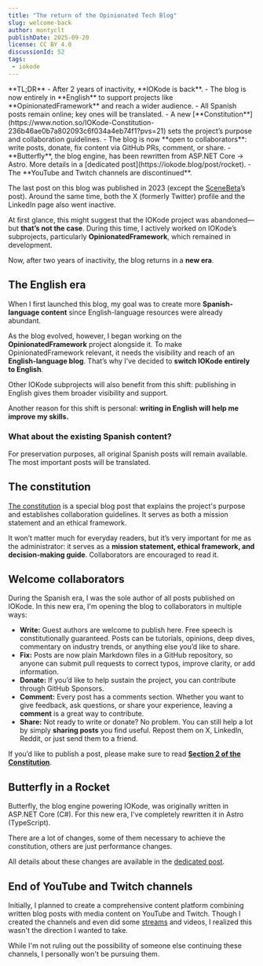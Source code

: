 ```yaml
---
title: "The return of the Opinionated Tech Blog"
slug: welcome-back
author: montyclt
publishDate: 2025-09-20
license: CC BY 4.0
discussionId: 52
tags:
 - iokode
---
```


<Alert severity="info">
    **TL;DR**
    - After 2 years of inactivity, **IOKode is back**.
    - The blog is now entirely in **English** to support projects like **OpinionatedFramework** and reach a wider audience.
    - All Spanish posts remain online; key ones will be translated.
    - A new [**Constitution**](https://www.notion.so/IOKode-Constitution-236b46ae0b7a802093c6f034a4eb74f1?pvs=21) sets the project’s purpose and collaboration guidelines.
    - The blog is now **open to collaborators**: write posts, donate, fix content via GitHub PRs, comment, or share.
    - **Butterfly**, the blog engine, has been rewritten from ASP.NET Core → Astro. More details in a [dedicated post](https://iokode.blog/post/rocket).
    - The **YouTube and Twitch channels are discontinued**.
</Alert>

The last post on this blog was published in 2023 (except the [SceneBeta](https://iokode.blog/posts/scenebeta)’s post).
Around the same time, both the X (formerly Twitter) profile and the LinkedIn page also went inactive.

At first glance, this might suggest that the IOKode project was abandoned—but **that’s not the case**. During this
time, I actively worked on IOKode’s subprojects, particularly **OpinionatedFramework**, which remained in development.

Now, after two years of inactivity, the blog returns in a **new era**.

## The English era

When I first launched this blog, my goal was to create more **Spanish-language content** since English-language
resources were already abundant.

As the blog evolved, however, I began working on the **OpinionatedFramework** project alongside it. To make
OpinionatedFramework relevant, it needs the visibility and reach of an **English-language blog**. That’s why
I’ve decided to **switch IOKode entirely to English**.

Other IOKode subprojects will also benefit from this shift: publishing in English gives them broader visibility
and support.

Another reason for this shift is personal: **writing in English will help me improve my skills.**

### **What about the existing Spanish content?**

For preservation purposes, all original Spanish posts will remain available. The most important posts will be
translated.

## The constitution

[The constitution](https://iokode.blog/constitution) is a special blog post that explains the project's purpose
and establishes collaboration guidelines. It serves as both a mission statement and an ethical framework.

It won’t matter much for everyday readers, but it’s very important for me as the administrator: it serves as a
**mission statement, ethical framework, and decision-making guide**. Collaborators are encouraged to read it.

## Welcome collaborators

During the Spanish era, I was the sole author of all posts published on IOKode. In this new era, I'm opening
the blog to collaborators in multiple ways:

- **Write:** Guest authors are welcome to publish here. Free speech is constitutionally guaranteed. Posts can be tutorials, opinions, deep dives, commentary on industry trends, or anything else you’d like to share.
- **Fix:** Posts are now plain Markdown files in a GitHub repository, so anyone can submit pull requests to correct typos, improve clarity, or add information.
- **Donate:** If you’d like to help sustain the project, you can contribute through GitHub Sponsors.
- **Comment:** Every post has a comments section. Whether you want to give feedback, ask questions, or share your experience, leaving a **comment** is a great way to contribute.
- **Share:** Not ready to write or donate? No problem. You can still help a lot by simply **sharing posts** you find useful. Repost them on X, LinkedIn, Reddit, or just send them to a friend.

If you’d like to publish a post, please make sure to read [**Section 2 of the Constitution**](https://iokode.blog/constitution).

## Butterfly in a Rocket

Butterfly, the blog engine powering IOKode, was originally written in ASP.NET Core (C#). For this new era,
I've completely rewritten it in Astro (TypeScript).

There are a lot of changes, some of them necessary to achieve the constitution, others are just performance changes.

All details about these changes are available in the [dedicated post](https://iokode.blog/posts/rocket).

## End of YouTube and Twitch channels

Initially, I planned to create a comprehensive content platform combining written blog posts with media
content on YouTube and Twitch. Though I created the channels and even did some
[streams](https://www.youtube.com/watch?v=oXyzPIrJZLo) and videos, I realized this wasn't the direction
I wanted to take.

While I'm not ruling out the possibility of someone else continuing these channels, I personally won't
be pursuing them.